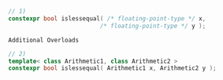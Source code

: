 ```cpp
// 1)
constexpr bool islessequal( /* floating-point-type */ x,
                          /* floating-point-type */ y );
```

`Additional Overloads`

```cpp
// 2)
template< class Arithmetic1, class Arithmetic2 >
constexpr bool islessequal( Arithmetic1 x, Arithmetic2 y );
```